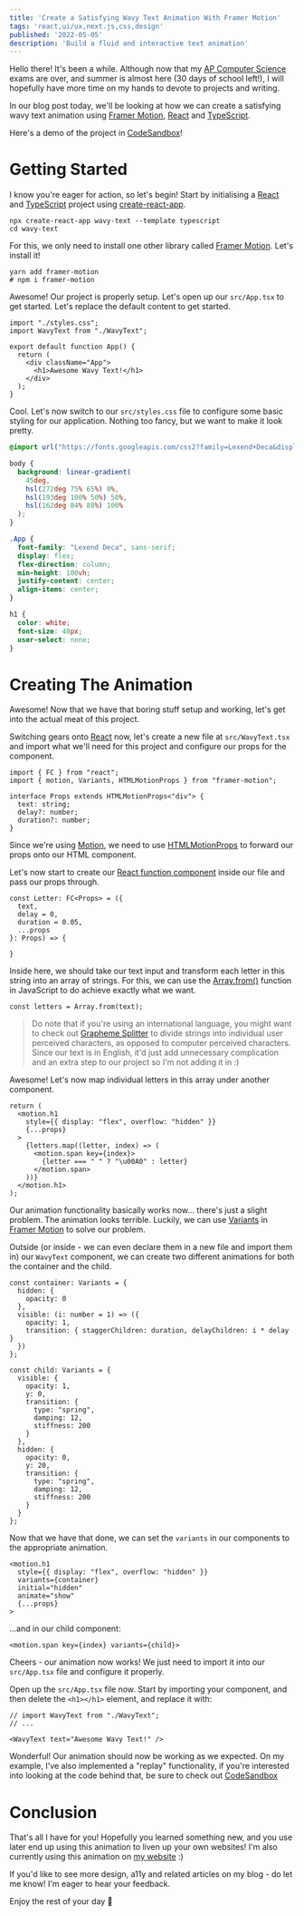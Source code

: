 ```yaml
---
title: 'Create a Satisfying Wavy Text Animation With Framer Motion'
tags: 'react,ui/ux,next.js,css,design'
published: '2022-05-05'
description: 'Build a fluid and interactive text animation'
---
```


Hello there! It's been a while. Although now that my [AP Computer Science](https://apstudents.collegeboard.org/courses/ap-computer-science-a) exams are over, and summer is almost here (30 days of school left!), I will hopefully have more time on my hands to devote to projects and writing.

In our blog post today, we'll be looking at how we can create a satisfying wavy text animation using [Framer Motion](https://www.framer.com/motion/), [React](https://reactjs.org) and [TypeScript](https://typescriptlang.org). 

Here's a demo of the project in [CodeSandbox](https://j69kkr.csb.app/)!

# Getting Started

I know you're eager for action, so let's begin! Start by initialising a [React] and [TypeScript](https://typescriptlang.org) project using [create-react-app](https://create-react-app.dev/). 

```bash:terminal
npx create-react-app wavy-text --template typescript
cd wavy-text
```

For this, we only need to install one other library called [Framer Motion](https://framer.com/motion). Let's install it!

```bash:terminal
yarn add framer-motion
# npm i framer-motion
```

Awesome! Our project is properly setup. Let's open up our `src/App.tsx` to get started. Let's replace the default content to get started.

```tsx:src/App.tsx
import "./styles.css";
import WavyText from "./WavyText";

export default function App() {
  return (
    <div className="App">
      <h1>Awesome Wavy Text!</h1>
    </div>
  );
}
```

Cool. Let's now switch to our `src/styles.css` file to configure some basic styling for our application. Nothing too fancy, but we want to make it look pretty.

```css:src/styles.css
@import url("https://fonts.googleapis.com/css2?family=Lexend+Deca&display=swap");

body {
  background: linear-gradient(
    45deg,
    hsl(272deg 75% 65%) 0%,
    hsl(193deg 100% 50%) 50%,
    hsl(162deg 84% 88%) 100%
  );
}

.App {
  font-family: "Lexend Deca", sans-serif;
  display: flex;
  flex-direction: column;
  min-height: 100vh;
  justify-content: center;
  align-items: center;
}

h1 {
  color: white;
  font-size: 48px;
  user-select: none;
}
```

# Creating The Animation

Awesome! Now that we have that boring stuff setup and working, let's get into the actual meat of this project. 

Switching gears onto [React] now, let's create a new file at `src/WavyText.tsx` and import what we'll need for this project and configure our props for the component. 

```tsx:src/WavyText.tsx
import { FC } from "react";
import { motion, Variants, HTMLMotionProps } from "framer-motion";

interface Props extends HTMLMotionProps<"div"> {
  text: string;
  delay?: number;
  duration?: number;
}
```

Since we're using [Motion](https://framer.com/motion), we need to use [HTMLMotionProps](https://www.framer.com/docs/component) to forward our props onto our HTML component. 

Let's now start to create our [React function component](https://reactjs.org/docs/components-and-props) inside our file and pass our props through. 

```tsx:src/WavyText.tsx
const Letter: FC<Props> = ({
  text,
  delay = 0,
  duration = 0.05,
  ...props
}: Props) => {

}
```

Inside here, we should take our text input and transform each letter in this string into an array of strings. For this, we can use the [Array.from()](https://developer.mozilla.org/en-US/docs/Web/JavaScript/Reference/Global_Objects/Array/from) function in JavaScript to do achieve exactly what we want.

```tsx:src/WavyText.tsx
const letters = Array.from(text);
```

> Do note that if you're using an international language, you might want to check out [Grapheme Splitter](https://github.com/orling/grapheme-splitter) to divide strings into individual user perceived characters, as opposed to computer perceived characters. Since our text is in English, it'd just add unnecessary complication and an extra step to our project so I'm not adding it in :)

Awesome! Let's now map individual letters in this array under another component. 

```tsx:src/WavyText.tsx
return (
  <motion.h1
    style={{ display: "flex", overflow: "hidden" }}
    {...props}
  >
    {letters.map((letter, index) => (
      <motion.span key={index}>
        {letter === " " ? "\u00A0" : letter}
      </motion.span>
    ))}
  </motion.h1>
);
```

Our animation functionality basically works now... there's just a slight problem. The animation looks terrible. Luckily, we can use [Variants](https://www.framer.com/docs/animation/) in [Framer Motion](https://framer.com/motion) to solve our problem.

Outside (or inside - we can even declare them in a new file and import them in) our `WavyText` component, we can create two different animations for both the container and the child. 

```tsx:src/WavyText.tsx
const container: Variants = {
  hidden: {
    opacity: 0
  },
  visible: (i: number = 1) => ({
    opacity: 1,
    transition: { staggerChildren: duration, delayChildren: i * delay }
  })
};

const child: Variants = {
  visible: {
    opacity: 1,
    y: 0,
    transition: {
      type: "spring",
      damping: 12,
      stiffness: 200
    }
  },
  hidden: {
    opacity: 0,
    y: 20,
    transition: {
      type: "spring",
      damping: 12,
      stiffness: 200
    }
  }
};
```

Now that we have that done, we can set the `variants` in our components to the appropriate animation.

```tsx:src/WavyText.tsx
<motion.h1
  style={{ display: "flex", overflow: "hidden" }}
  variants={container}
  initial="hidden"
  animate="show"
  {...props}
>
``` 

...and in our child component:

```tsx:src/WavyText.tsx
<motion.span key={index} variants={child}>
```

Cheers - our animation now works! We just need to import it into our `src/App.tsx` file and configure it properly.

Open up the `src/App.tsx` file now. Start by importing your component, and then delete the `<h1></h1>` element, and replace it with:

```tsx:src/WavyText.tsx
// import WavyText from "./WavyText";
// ...

<WavyText text="Awesome Wavy Text!" />
```

Wonderful! Our animation should now be working as we expected. On my example, I've also implemented a "replay" functionality, if you're interested into looking at the code behind that, be sure to check out [CodeSandbox](https://codesandbox.io/s/framer-motion-react-wavy-letter-text-animation-j69kkr)

# Conclusion

That's all I have for you! Hopefully you learned something new, and you use later end up using this animation to liven up your own websites! I'm also currently using this animation on [my website](https://hxrsh.in/) :)

If you'd like to see more design, a11y and related articles on my blog - do let me know! I'm eager to hear your feedback.

Enjoy the rest of your day 👋

[React]: https://reactjs.orgit
